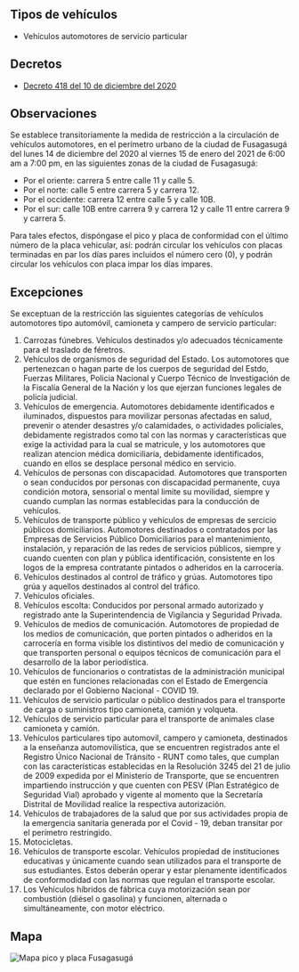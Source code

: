 ## Tipos de vehículos

- Vehículos automotores de servicio particular

## Decretos

- [Decreto 418 del 10 de diciembre del 2020](http://www.fusagasuga-cundinamarca.gov.co/Transparencia/Normatividad/DECRETO%20418%20DE%202020.pdf)

## Observaciones

Se establece transitoriamente la medida de restricción a la circulación de vehículos automotores, en el perímetro urbano de la ciudad de Fusagasugá del lunes 14 de diciembre del 2020 al viernes 15 de enero del 2021 de 6:00 am a 7:00 pm, en las siguientes zonas de la ciudad de Fusagasugá:

- Por el oriente: carrera 5 entre calle 11 y calle 5.
- Por el norte: calle 5 entre carrera 5 y carrera 12.
- Por el occidente: carrera 12 entre calle 5 y calle 10B.
- Por el sur: calle 10B entre carrera 9 y carrera 12 y calle 11 entre carrera 9 y carrera 5.

Para tales efectos, dispóngase el pico y placa de conformidad con el último número de la placa vehicular, así: podrán circular los vehículos con placas terminadas en par los días pares incluidos el número cero (0), y podrán circular los vehículos con placa impar los días impares.

## Excepciones

Se exceptuan de la restricción las siguientes categorías de vehículos automotores tipo automóvil, camioneta y campero de servicio particular:

1. Carrozas fúnebres. Vehículos destinados y/o adecuados técnicamente para el traslado de féretros.
2. Vehículos de organismos de seguridad del Estado. Los automotores que pertenezcan o hagan parte de los cuerpos de seguridad del Estdo, Fuerzas Militares, Policia Nacional y Cuerpo Técnico de Investigación de la Fiscalía General de la Nación y los que ejerzan funciones legales de policía judicial.
3. Vehículos de emergencia. Automotores debidamente identificados e iluminados, dispuestos para movilizar personas afectadas en salud, prevenir o atender desastres y/o calamidades, o actividades policiales, debidamente registrados como tal con las normas y características que exige la actividad para la cual se matricule, y los automotores que realizan atencion médica domiciliaria, debidamente identificados, cuando en ellos se desplace personal médico en servicio.
4. Vehículos de personas con discapacidad. Automotores que transporten o sean conducidos por personas con discapacidad permanente, cuya condición motora, sensorial o mental limite su movilidad, siempre y cuando cumplan las normas establecidas para la conducción de vehículos.
5. Vehículos de transporte público y vehículos de empresas de sercicio públicos domiciliarios. Automotores destinados o contratados por las Empresas de Servicios Público Domiciliarios para el mantenimiento, instalación, y reparación de las redes de servicios públicos, siempre y cuando cuenten con plan y pública identificación, consistente en los logos de la empresa contratante pintados o adheridos en la carrocería.
6. Vehículos destinados al control de tráfico y grúas. Automotores tipo grúa y aquellos destinados al control del tráfico.
7. Vehículos oficiales.
8. Vehículos escolta: Conducidos por personal armado autorizado y registrado ante la Superintendencia de Vigilancia y Seguridad Privada.
9. Vehículos de medios de comunicación. Automotores de propiedad de los medios de comunicación, que porten pintados o adheridos en la carrocería en forma visible los distintivos del medio de comunicación y que transporten personal o equipos técnicos de comunicación para el desarrollo de la labor periodística.
10. Vehículos de funcionarios o contratistas de la administración municipal que estén en funciones relacionadas con el Estado de Emergencia declarado por el Gobierno Nacional - COVID 19.
11. Vehículos de servicio particular o público destinados para el transporte de carga o suministros tipo camioneta, camión y volqueta.
12. Vehículos de servicio particular para el transporte de animales clase camioneta y camión.
13. Vehículos particulares tipo automovil, campero y camioneta, destinados a la enseñanza automovilística, que se encuentren registrados ante el Registro Único Nacional de Tránsito - RUNT como tales, que cumplan con las características establecidas en la Resolución 3245 del 21 de julio de 2009 expedida por el Ministerio de Transporte, que se encuentren impartiendo instrucción y que cuenten con PESV (Plan Estratégico de Seguridad Vial) aprobado y vigente al momento que la Secretaría Distrital de Movilidad realice la respectiva autorización.
14. Vehículos de trabajadores de la salud que por sus actividades propia de la emergencia sanitaria generada por el Covid - 19, deban transitar por el perímetro restringido.
15. Motocicletas.
16. Vehículos de transporte escolar. Vehículos propiedad de instituciones educativas y únicamente cuando sean utilizados para el transporte de sus estudiantes. Estos deberán operar y estar plenamente identificados de conformodidad con las normas que regulan el transporte escolar.
17. Los Vehículos híbridos de fábrica cuya motorización sean por combustión (diésel o gasolina) y funcionen, alternada o simultáneamente, con motor eléctrico.

## Mapa

<Image
  alt="Mapa pico y placa Fusagasugá"
  src="/fusagasuga/mapa-pico-y-placa-fusagasuga.jpg"
  width={1280}
  height={1280}
/>
